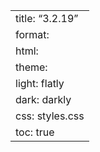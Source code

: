 ---
title: "3.2.19"
format:
    html:
        theme:
            light: flatly
            dark: darkly
        css: styles.css
        toc: true
---
